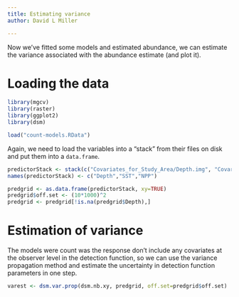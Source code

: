 ```yaml
---
title: Estimating variance
author: David L Miller

---
```


Now we've fitted some models and estimated abundance, we can estimate the variance associated with the abundance estimate (and plot it).

# Loading the data

```r
library(mgcv)
library(raster)
library(ggplot2)
library(dsm)
```

```r
load("count-models.RData")
```

Again, we need to load the variables into a "stack" from their files on disk and put them into a `data.frame`.
```r
predictorStack <- stack(c("Covariates_for_Study_Area/Depth.img", "Covariates_for_Study_Area/GLOB/CMC/CMC0.2deg/analysed_sst/2004/20040601-CMC-L4SSTfnd-GLOB-v02-fv02.0-CMC0.2deg-analysed_sst.img", "Covariates_for_Study_Area/VGPM/Rasters/vgpm.2004153.hdf.gz.img"))
names(predictorStack) <- c("Depth","SST","NPP")

predgrid <- as.data.frame(predictorStack, xy=TRUE)
predgrid$off.set <- (10*1000)^2
predgrid <- predgrid[!is.na(predgrid$Depth),]
```

# Estimation of variance

The models were count was the response don't include any covariates at the observer level in the detection function, so we can use the variance propagation method and estimate the uncertainty in detection function parameters in one step.

```r
varest <- dsm.var.prop(dsm.nb.xy, predgrid, off.set=predgrid$off.set)
```
